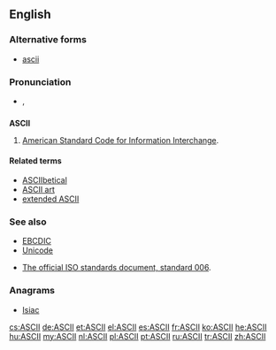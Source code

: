 ==English==

===Alternative forms===
* [[ascii]]

===Pronunciation===
* {{IPA|[ˈæski]}}, {{X-SAMPA|/"{ski/}}

==={{acronym-old|en}}===
{{wikipedia}}
'''ASCII'''

# {{context|computing|lang=en}} [[American Standard Code for Information Interchange]].

====Related terms====
* [[ASCIIbetical]]
* [[ASCII art]]
* [[extended ASCII]]

===See also===
* [[EBCDIC]]
* [[Unicode]]

* [http://www.itscj.ipsj.or.jp/ISO-IR/006.pdf The official ISO standards document, standard 006].

===Anagrams===
* [[Isiac#English|Isiac]]

[[cs:ASCII]]
[[de:ASCII]]
[[et:ASCII]]
[[el:ASCII]]
[[es:ASCII]]
[[fr:ASCII]]
[[ko:ASCII]]
[[he:ASCII]]
[[hu:ASCII]]
[[my:ASCII]]
[[nl:ASCII]]
[[pl:ASCII]]
[[pt:ASCII]]
[[ru:ASCII]]
[[tr:ASCII]]
[[zh:ASCII]]
